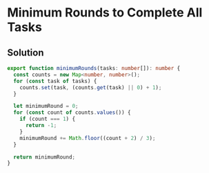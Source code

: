 # Minimum Rounds to Complete All Tasks

## Solution

```typescript filename="solution.ts" copy
export function minimumRounds(tasks: number[]): number {
  const counts = new Map<number, number>();
  for (const task of tasks) {
    counts.set(task, (counts.get(task) || 0) + 1);
  }

  let minimumRound = 0;
  for (const count of counts.values()) {
    if (count === 1) {
      return -1;
    }
    minimumRound += Math.floor((count + 2) / 3);
  }

  return minimumRound;
}
```
